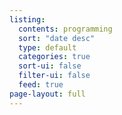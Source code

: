```yaml
---
listing:
  contents: programming
  sort: "date desc"
  type: default
  categories: true
  sort-ui: false
  filter-ui: false
  feed: true
page-layout: full
---
```

